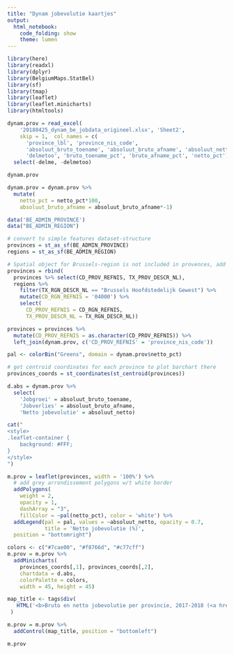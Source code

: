 ```yaml
---
title: "Dynam jobevolutie kaartjes"
output: 
  html_notebook: 
    code_folding: show
    theme: lumen
---
```


```r
library(here)
library(readxl)
library(dplyr)
library(BelgiumMaps.StatBel)
library(sf)
library(tmap)
library(leaflet)
library(leaflet.minicharts)
library(htmltools)
```

```r
dynam.prov = read_excel(
    '20180425_dynam_be_jobdata_origineel.xlsx', 'Sheet2',
    skip = 1,  col_names = c(
      'province_lbl', 'province_nis_code', 
      'absoluut_bruto_toename', 'absoluut_bruto_afname', 'absoluut_netto', 'delme',
      'delmetoo', 'bruto_toename_pct', 'bruto_afname_pct', 'netto_pct')) %>%
  select(-delme, -delmetoo)
```

```r
dynam.prov
```


```r
dynam.prov = dynam.prov %>%
  mutate(
    netto_pct = netto_pct*100,
    absoluut_bruto_afname = absoluut_bruto_afname*-1)
```

```r
data('BE_ADMIN_PROVINCE') 
data("BE_ADMIN_REGION")

# convert to simple features dataset-structure
provinces = st_as_sf(BE_ADMIN_PROVINCE) 
regions = st_as_sf(BE_ADMIN_REGION) 

# Spatial object for Brussels-region is not included in provences, add from region
provinces = rbind(
  provinces %>% select(CD_PROV_REFNIS, TX_PROV_DESCR_NL),
  regions %>%
    filter(TX_RGN_DESCR_NL == "Brussels Hoofdstedelijk Gewest") %>%
    mutate(CD_RGN_REFNIS = '04000') %>%
    select(
      CD_PROV_REFNIS = CD_RGN_REFNIS,
      TX_PROV_DESCR_NL = TX_RGN_DESCR_NL))
```

```r
provinces = provinces %>%
  mutate(CD_PROV_REFNIS = as.character(CD_PROV_REFNIS)) %>%
  left_join(dynam.prov, c('CD_PROV_REFNIS' = 'province_nis_code'))
```


```r
pal <- colorBin("Greens", domain = dynam.prov$netto_pct)
```

```r
# get centroid coordinates for each province to plot barchart there
provinces_coords = st_coordinates(st_centroid(provinces))
```

```r
d.abs = dynam.prov %>%
  select(
    'Jobgroei' = absoluut_bruto_toename,
    'Jobverlies' = absoluut_bruto_afname,
    'Netto jobevolutie' = absoluut_netto)
```


```r
cat("
<style>
.leaflet-container {
    background: #FFF;
}
</style>
")
```

```r
m.prov = leaflet(provinces, width = '100%') %>% 
  # add grey arrondissement polygons w/t white border
  addPolygons(
    weight = 2,
    opacity = 1,
    dashArray = "3",
    fillColor = ~pal(netto_pct), color = 'white') %>% 
  addLegend(pal = pal, values = ~absoluut_netto, opacity = 0.7,
            title = 'Netto jobevolutie (%)',
  position = "bottomright")

colors <- c("#7cae00", "#f8766d", "#c77cff")
m.prov = m.prov %>%
  addMinicharts(
    provinces_coords[,1], provinces_coords[,2],
    chartdata = d.abs,
    colorPalette = colors,
    width = 45, height = 45)

map_title <- tags$div(
   HTML('<b>Bruto en netto jobevolutie per provincie, 2017-2018 (<a href="https://dynamresearch.be/">DynaM</a>)</b>')
 )  

m.prov = m.prov %>% 
  addControl(map_title, position = "bottomleft")

m.prov

```

